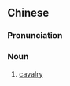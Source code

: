 {{also|马军}}
==Chinese==
{{zh-forms|s=马军}}

===Pronunciation===
{{zh-pron
|m=mǎjūn
|cat=n
}}

===Noun===
{{zh-noun}}

# {{lb|zh|literary}} [[cavalry]]
